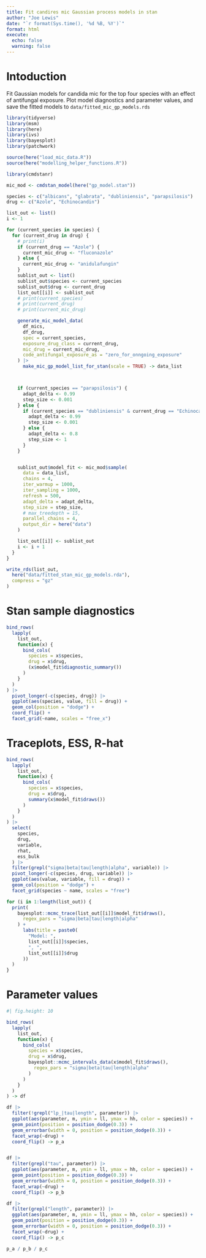 ```yaml
---
title: Fit candires mic Gaussian process models in stan
author: "Joe Lewis"
date: "`r format(Sys.time(), '%d %B, %Y')`"
format: html
execute:
  echo: false
  warning: false
---
```


# Intoduction

Fit Gaussian models for candida mic for the top four
species with an effect of antifungal exposure. Plot model diagnostics and
parameter values, and save the fitted models to `data/fitted_mic_gp_models.rds`

```r

library(tidyverse)
library(msm)
library(here)
library(ivs)
library(bayesplot)
library(patchwork)

source(here("load_mic_data.R"))
source(here("modelling_helper_functions.R"))

library(cmdstanr)

mic_mod <- cmdstan_model(here("gp_model.stan"))
```

```r

species <- c("albicans", "glabrata", "dubliniensis", "parapsilosis")
drug <- c("Azole", "Echinocandin")

list_out <- list()
i <- 1

for (current_species in species) {
  for (current_drug in drug) {
    # print(i)
    if (current_drug == "Azole") {
      current_mic_drug <- "fluconazole"
    } else {
      current_mic_drug <- "anidulafungin"
    }
    sublist_out <- list()
    sublist_out$species <- current_species
    sublist_out$drug <- current_drug
    list_out[[i]] <- sublist_out
    # print(current_species)
    # print(current_drug)
    # print(current_mic_drug)

    generate_mic_model_data(
      df_mics,
      df_drug,
      spec = current_species,
      exposure_drug_class = current_drug,
      mic_drug = current_mic_drug,
      code_antifungal_exposure_as = "zero_for_onngoing_exposure"
    ) |>
      make_mic_gp_model_list_for_stan(scale = TRUE) -> data_list



    if (current_species == "parapsilosis") {
      adapt_delta <- 0.99
      step_size <- 0.001
    } else {
      if (current_species == "dubliniensis" & current_drug == "Echinocandin") {
        adapt_delta <- 0.99
        step_size <- 0.001
      } else {
        adapt_delta <- 0.8
        step_size <- 1
      }
    }


    sublist_out$model_fit <- mic_mod$sample(
      data = data_list,
      chains = 4,
      iter_warmup = 1000,
      iter_sampling = 1000,
      refresh = 500,
      adapt_delta = adapt_delta,
      step_size = step_size,
      # max_treedepth = 15,
      parallel_chains = 4,
      output_dir = here("data")
    )

    list_out[[i]] <- sublist_out
    i <- i + 1
  }
}

write_rds(list_out,
  here("data/fitted_stan_mic_gp_models.rda"),
  compress = "gz"
)
```

# Stan sample diagnostics

```r

bind_rows(
  lapply(
    list_out,
    function(x) {
      bind_cols(
        species = x$species,
        drug = x$drug,
        (x$model_fit$diagnostic_summary())
      )
    }
  )
) |>
  pivot_longer(-c(species, drug)) |>
  ggplot(aes(species, value, fill = drug)) +
  geom_col(position = "dodge") +
  coord_flip() +
  facet_grid(~name, scales = "free_x")
```

# Traceplots, ESS, R-hat

```r

bind_rows(
  lapply(
    list_out,
    function(x) {
      bind_cols(
        species = x$species,
        drug = x$drug,
        summary(x$model_fit$draws())
      )
    }
  )
) |>
  select(
    species,
    drug,
    variable,
    rhat,
    ess_bulk
  ) |>
  filter(grepl("sigma|beta|tau|length|alpha", variable)) |>
  pivot_longer(-c(species, drug, variable)) |>
  ggplot(aes(value, variable, fill = drug)) +
  geom_col(position = "dodge") +
  facet_grid(species ~ name, scales = "free")
```

```r

for (i in 1:length(list_out)) {
  print(
    bayesplot::mcmc_trace(list_out[[i]]$model_fit$draws(),
      regex_pars = "sigma|beta|tau|length|alpha"
    ) +
      labs(title = paste0(
        "Model: ",
        list_out[[i]]$species,
        ", ",
        list_out[[i]]$drug
      ))
  )
}
```

# Parameter values

```r
#| fig.height: 10

bind_rows(
  lapply(
    list_out,
    function(x) {
      bind_cols(
        species = x$species,
        drug = x$drug,
        bayesplot::mcmc_intervals_data(x$model_fit$draws(),
          regex_pars = "sigma|beta|tau|length|alpha"
        )
      )
    }
  )
) -> df

df |>
  filter(!grepl("lp_|tau|length", parameter)) |>
  ggplot(aes(parameter, m, ymin = ll, ymax = hh, color = species)) +
  geom_point(position = position_dodge(0.3)) +
  geom_errorbar(width = 0, position = position_dodge(0.3)) +
  facet_wrap(~drug) +
  coord_flip() -> p_a


df |>
  filter(grepl("tau", parameter)) |>
  ggplot(aes(parameter, m, ymin = ll, ymax = hh, color = species)) +
  geom_point(position = position_dodge(0.3)) +
  geom_errorbar(width = 0, position = position_dodge(0.3)) +
  facet_wrap(~drug) +
  coord_flip() -> p_b

df |>
  filter(grepl("length", parameter)) |>
  ggplot(aes(parameter, m, ymin = ll, ymax = hh, color = species)) +
  geom_point(position = position_dodge(0.3)) +
  geom_errorbar(width = 0, position = position_dodge(0.3)) +
  facet_wrap(~drug) +
  coord_flip() -> p_c

p_a / p_b / p_c
```
